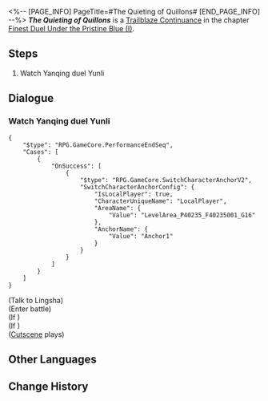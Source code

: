 <%-- [PAGE_INFO]
PageTitle=#The Quieting of Quillons#
[END_PAGE_INFO] --%>
{{Stub|Dialogue.}}
{{Mission Infobox
|id            = 2022005
|title         = 
|image         = <!--Mission The Quieting of Quillons.png-->
|type          = Trailblaze Continuance
|event_name    = 
|chapter       = Finest Duel Under the Pristine Blue (I)
|requirements  = {{subst:void|<!--Unknown: {"Type":"Manual"}-->}}
|summary       = <!--official mission summary from Fate's Atlas-->
|characters    = Trailblazer
|startLocation = [[The Xianzhou Luofu]] - [[Alchemy Commission]]
|world         = The Xianzhou Luofu
|area          = Alchemy Commission
|prev          = 
|next          = 
|rewards       = Trailblaze EXP*500; Stellar Jade*60; Refined Aether*6; Lost Crystal*4; Credit*60,000
}}
'''''The Quieting of Quillons''''' is a [[Trailblaze Continuance]] in the chapter [[Finest Duel Under the Pristine Blue (I)]].

==Steps==
# Watch Yanqing duel Yunli

<!--
==Gameplay Notes==

--><!--
==Trial Character==

-->
==Dialogue==
{{Stub Dialogue}}

===Watch Yanqing duel Yunli{{subst:void|<!--202200501-->}}===
{{Mission Description|type=continuance|location=Alchemy Commission|Under the mediation of the newly appointed Alchemy Commission's Cauldron Master, you all successfully fended off the accusatory blame from the IPC Specialist, after which you had a chat with her at the Alchemy Commission. But more speed bumps threatened this doomsday talk, for the swordswoman had been waiting long for a showdown with Yanqing.}}
{{Dialogue Start}}
:{{tx}}
<pre>{
	"$type": "RPG.GameCore.PerformanceEndSeq",
	"Cases": [
		{
			"OnSuccess": [
				{
					"$type": "RPG.GameCore.SwitchCharacterAnchorV2",
					"SwitchCharacterAnchorConfig": {
						"IsLocalPlayer": true,
						"CharacterUniqueName": "LocalPlayer",
						"AreaName": {
							"Value": "LevelArea_P40235_F40235001_G16"
						},
						"AnchorName": {
							"Value": "Anchor1"
						}
					}
				}
			]
		}
	]
}</pre>

;(Talk to Lingsha)
:{{tx}}
;(Enter battle)
:{{Enemy List|Abundance Sprite: Wooden Lupus*5/-70% ATK; Abundance Sprite: Golden Hound*4/-70% ATK; Abundance Sprite: Malefic Ape*2/-75% ATK, -66.7% HP, -240 Toughness; Disciples of Sanctus Medicus: Ballistarius*4/-70% ATK; Mara-Struck Warden*4/-70% ATK}}
;(If {{cx}}<!--SubMission Finish: 202200506-->)
;(If {{cx}}<!--SubMission not Finish: 202200506-->)
:{{tx}}
;([[#Gallery|Cutscene]] plays)
:{{tx}}
{{Dialogue End}}

==Other Languages==
{{Other Languages
|en   = The Quieting of Quillons
|zhs  = 锷击刃鸣，止戈罢兵
|zht  = 鍔擊刃鳴，止戈罷兵
|ja   = 切り結ぶ刃と止戈の勇将
|ko   = 교차하는 칼끝을 멈춘 일격
|es   = Sonar de espadas que detiene legiones
|fr   = Le Silence des quillons
|ru   = Пение клинков кладёт конец войне
|th   = คมดาบกู่ก้องยุติวิวาท
|vi   = Đao Kiếm Hòa Thanh, Gác Lại Chiến Tranh
|de   = Gesang der Klingen, Untergang der Armee
|id   = Serangan yang Menghentikan Peperangan
|pt   = O Silêncio do Combate
}}

==Change History==
{{Change History|2.4}}
